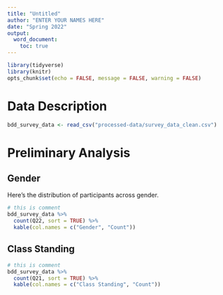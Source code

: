 ```yaml
---
title: "Untitled"
author: "ENTER YOUR NAMES HERE"
date: "Spring 2022"
output:
  word_document:
    toc: true
---
```


```r
library(tidyverse)
library(knitr)
opts_chunk$set(echo = FALSE, message = FALSE, warning = FALSE)
```

# Data Description

```r
bdd_survey_data <- read_csv("processed-data/survey_data_clean.csv")
```

# Preliminary Analysis

## Gender

Here's the distribution of participants across gender.

```r
# this is comment
bdd_survey_data %>%
  count(Q22, sort = TRUE) %>%
  kable(col.names = c("Gender", "Count"))
```

## Class Standing

```r
# this is comment
bdd_survey_data %>%
  count(Q21, sort = TRUE) %>%
  kable(col.names = c("Class Standing", "Count"))
```